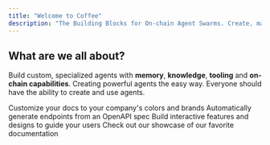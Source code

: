 ```yaml
---
title: "Welcome to Coffee"
description: "The Building Blocks for On-chain Agent Swarms. Create, manage, and interact with on-chain agents through our no-code builder and App Store of Agents featuring a marketplace to buy and sell agents, plugins, and more."
---
```


## What are we all about?

Build custom, specialized agents with **memory**, **knowledge**, **tooling** and **on-chain capabilities**. Creating powerful agents the easy way. Everyone should have the ability to create and use agents.

<CardGroup cols={2}>
  <Card title="No-code Agent Builder">
    Customize your docs to your company's colors and brands
  </Card>

  <Card title="Agent Marketplace">
    Automatically generate endpoints from an OpenAPI spec
  </Card>

  <Card title="Agent Swarm Infra">
    Build interactive features and designs to guide your users
  </Card>

  <Card title="Plugin Ecosystem">
    Check out our showcase of our favorite documentation
  </Card>
</CardGroup>